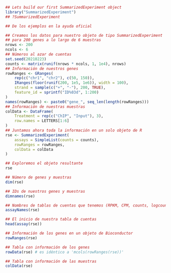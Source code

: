 ```r
## Lets build our first SummarizedExperiment object
library("SummarizedExperiment")
## ?SummarizedExperiment

## De los ejemplos en la ayuda oficial

## Creamos los datos para nuestro objeto de tipo SummarizedExperiment
## para 200 genes a lo largo de 6 muestras
nrows <- 200
ncols <- 6
## Números al azar de cuentas
set.seed(20210223)
counts <- matrix(runif(nrows * ncols, 1, 1e4), nrows)
## Información de nuestros genes
rowRanges <- GRanges(
    rep(c("chr1", "chr2"), c(50, 150)),
    IRanges(floor(runif(200, 1e5, 1e6)), width = 100),
    strand = sample(c("+", "-"), 200, TRUE),
    feature_id = sprintf("ID%03d", 1:200)
)
names(rowRanges) <- paste0("gene_", seq_len(length(rowRanges)))
## Información de nuestras muestras
colData <- DataFrame(
    Treatment = rep(c("ChIP", "Input"), 3),
    row.names = LETTERS[1:6]
)
## Juntamos ahora toda la información en un solo objeto de R
rse <- SummarizedExperiment(
    assays = SimpleList(counts = counts),
    rowRanges = rowRanges,
    colData = colData
)

## Exploremos el objeto resultante
rse

## Número de genes y muestras
dim(rse)

## IDs de nuestros genes y muestras
dimnames(rse)

## Nombres de tablas de cuentas que tenemos (RPKM, CPM, counts, logcounts, etc)
assayNames(rse)

## El inicio de nuestra tabla de cuentas
head(assay(rse))

## Información de los genes en un objeto de Bioconductor
rowRanges(rse)

## Tabla con información de los genes
rowData(rse) # es idéntico a 'mcols(rowRanges(rse))'

## Tabla con información de las muestras
colData(rse)
```

